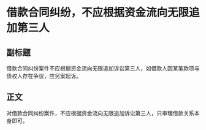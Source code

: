 # 借款合同纠纷，不应根据资金流向无限追加第三人
## 副标题
借款合同纠纷案件不应根据资金流向无限追加诉讼第三人，如借款人因某笔款项与债权人存在争议，应另案起诉。
## 正文
对借款合同纠纷案件，不应根据资金流向无限追加诉讼第三人，只审理借款关系本身即可。